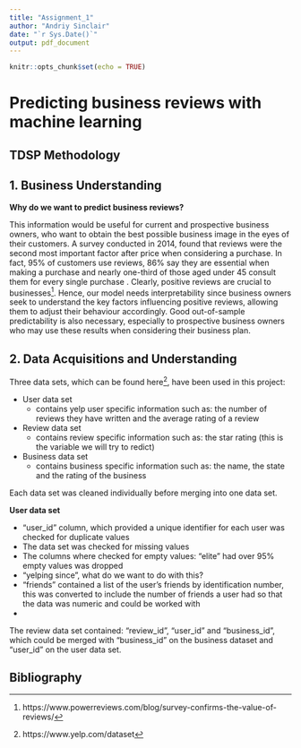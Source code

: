 ```yaml
---
title: "Assignment_1"
author: "Andriy Sinclair"
date: "`r Sys.Date()`"
output: pdf_document
---
```


```r
knitr::opts_chunk$set(echo = TRUE)
```


# Predicting business reviews with machine learning

## TDSP Methodology

## 1. Business Understanding

**Why do we want to predict business reviews?**

This information would be useful for current and prospective business owners, who want to obtain the best possible business image in the eyes of their customers. A survey conducted in 2014, found that reviews were the second most important factor after price when considering a purchase. In fact, 95% of customers use reviews, 86% say they are essential when making a purchase and nearly one-third of those aged under 45 consult them for every single purchase . Clearly, positive reviews are crucial to businesses[^1]. Hence, our model needs interpretability since business owners seek to understand the key factors influencing positive reviews, allowing them to adjust their behaviour accordingly. Good out-of-sample predictability is also necessary, especially to prospective business owners who may use these results when considering their business plan.

## 2. Data Acquisitions and Understanding

Three data sets, which can be found here[^2], have been used in this project:

* User data set
  * contains yelp user specific information such as: the number of reviews they have written and the average rating of a review
* Review data set
  * contains review specific information such as: the star rating (this is the variable we will try to redict)
* Business data set
  * contains business specific information such as: the name, the state and the rating of the business
  
Each data set was cleaned individually before merging into one data set.

**User data set**

* "user_id" column, which provided a unique identifier for each user was checked for duplicate values
* The data set was checked for missing values
* The columns where checked for empty values: "elite"  had over 95% empty values was dropped
* "yelping since", what do we want to do with this?
* "friends" contained a list of the user's friends by identification number, this was converted to include the number of friends a user had so that the data was numeric and could be worked with
* 


  
  
  
The review data set contained: "review_id", "user_id" and "business_id", which could be merged with "business_id" on the business dataset and "user_id" on the user data set. 





## Bibliography

[^1]: https://www.powerreviews.com/blog/survey-confirms-the-value-of-reviews/
[^2]: https://www.yelp.com/dataset







